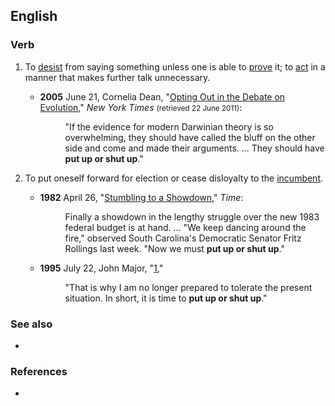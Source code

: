 ==English==

===Verb===
{{head|en|verb|head=[[put up]] [[or]] [[shut up]]}}

# {{lb|en|idiomatic}} To [[desist]] from saying something unless one is able to [[prove]] it; to [[act]] in a manner that makes further talk unnecessary.
#* '''2005''' June 21, Cornelia Dean, "[http://www.nytimes.com/2005/06/21/science/21evo.html?pagewanted=print Opting Out in the Debate on Evolution ]," ''New York Times'' <small>(retrieved 22 June 2011)</small>:
#*: "If the evidence for modern Darwinian theory is so overwhelming, they should have called the bluff on the other side and come and made their arguments. ... They should have '''put up or shut up'''."
# {{lb|en|politics}} To put oneself forward for election or cease disloyalty to the [[incumbent]].
#* '''1982''' April 26, "[http://www.time.com/time/magazine/article/0,9171,922881,00.html Stumbling to a Showdown]," ''Time'':
#*: Finally a showdown in the lengthy struggle over the new 1983 federal budget is at hand. ... "We keep dancing around the fire," observed South Carolina's Democratic Senator Fritz Rollings last week. "Now we must '''put up or shut up'''."
#* '''1995''' July 22, John Major, "[http://www.johnmajor.co.uk/page724.html],"
#*: "That is why I am no longer prepared to tolerate the present situation. In short, it is time to '''put up or shut up'''."

===See also===
* {{l|en|fish or cut bait}}

===References===
* {{R:OneLook}}